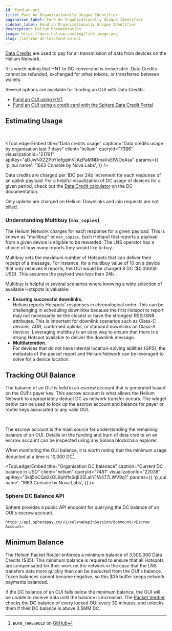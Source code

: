 ```yaml
---
id: fund-an-oui
title: Fund An Organizationally Unique Identifier
pagination_label: Fund An Organizationally Unique Identifier
sidebar_label: Fund an Organizationally Unique Identifier
description: Helium Documentation
image: https://docs.helium.com/img/link-image.png
slug: /iot/run-an-lns/fund-an-oui
---
```



[Data Credits](/tokens/data-credit) are used to pay for all transmission of data from devices on the
Helium Network.

It is worth noting that HNT to DC conversion is irreversible. Data Credits cannot be refunded,
exchanged for other tokens, or transferred between wallets.

Several options are available for funding an OUI with Data Credits:

- [Fund an OUI using HNT](fund-an-oui-using-hnt)
- [Fund an OUI using a credit card with the Sphere Data Credit Portal](/tokens/data-credit-portal)

## Estimating Usage

<OUIUsage />
<br />

<TopLedgerEmbed
  title="Data credits usage"
  caption="Data credits usage by organisation last 7 days"
  client="helium"
  queryId="7386"
  visualizationId="21761"
  apiKey="aDJwNXZZPbYlqfgqInKljAzPaMNDmaVuEIWOxAsa"
  params={{
    'p_oui name': '1663 Console by Nova Labs',
  }}
/>

Data credits are charged per 1DC per 24b increment for each response of an uplink payload. For a
helpful visualization of DC usage of devices for a given period, check out the
[Data Credit calculator](/tokens/data-credit#data-transfer-calculator) on the DC documentation.

Only uplinks are charged on Helium. Downlinks and join requests are not billed.

### Understanding Multibuy (`max_copies`)

The Helium Network charges for each response for a given payload. This is known as "multibuy" or
`max_copies`. Each Hotspot that reports a payload from a given device is eligible to be rewarded.
The LNS operator has a choice of how many reports they would like to buy.

Multibuy sets the maximum number of Hotspots that can deliver their receipt of a message. For
instance, for a multibuy value of 10 on a device that only receives 8 reports, the OUI would be
charged 8 DC ($0.00008 USD). This assumes the payload was less than 24b.

Multibuy is helpful in several scenarios where knowing a wide selection of available Hotspots is
valuable:

- **Ensuring successful downlinks.**  
  Helium reports Hotspots' responses in chronological order. This can be challenging in scheduling
  downlinks because the first Hotspot to report may not necessarily be the closest or have the
  strongest RSSI/SNR attributes. This is important for downlink scenarios such as Class-C devices,
  ADR, confirmed uplinks, or standard downlinks on Class-A devices. Leveraging multibuy is an easy
  way to ensure that there is a strong Hotspot available to deliver the downlink message.
- **Multilateration.**  
  For devices that do not have internal location-solving abilities (GPS), the metadata of the packet
  report and Helium Network can be leveraged to solve for a device location.

## Tracking OUI Balance


The balance of an OUI is held in an escrow account that is generated based on the OUI's payer key.
This escrow account is what allows the Helium Network to appropriately deduct DC as network transfer
occurs. The widget below can be used to look up the escrow account and balance for payer or router
keys associated to any valid OUI.

<div className="screensnippet-wrapper">
  <EscrowOUIWidget />
</div>

<br />

The escrow account is the main source for understanding the remaining balance of an OUI. Details on
the funding and burn of data credits on an escrow account can be inspected using any Solana
blockchain explorer.

When monitoring the OUI balance, it is worth noting that the minimum usage deducted at a time is
10,000 DC[^1].

[^1]:
    `BURN_THRESHOLD` on
    [GitHub](https://github.com/helium/oracles/blob/7c9f5b4e6f8e47be80eaf3c6cb4cc703373246ef/iot_packet_verifier/src/pending_burns.rs#L32)

<TopLedgerEmbed
  title="Organisation DC balanace"
  caption="Current DC balance in USD"
  client="helium"
  queryId="7481"
  visualizationId="22038"
  apiKey="3klj5bCQd2kOL9phffs6qE05LalhTfA477LWV9q1"
  params={{
    'p_oui name': '1663 Console by Nova Labs',
  }}
/>

### Sphere DC Balance API

Sphere provides a public API endpoint for querying the DC balance of an OUI's escrow account.

```
https://api.spherepay.co/v1/solanaDepinSession/dcAmount/<Escrow Account>
```

## Minimum Balance

The Helium Packet Router enforces a minimum balance of 3,500,000 Data Credits ($35). This minimum
balance is required to ensure that all Hotspots are compensated for their work on the network in the
case that the LNS transfers data more quickly than can be deducted from the OUI's balance. Token
balances cannot become negative, so this $35 buffer keeps network payments balanced.

If the DC balance of an OUI falls below the minimum balance, the OUI will be unable to receive data
until the balance is increased. The
[Packet Verifier](/oracles/data-transfer-oracles#packet-verifier-service) checks the DC balance of
every locked OUI every 30 minutes, and unlocks them if their DC balance is above 3.5MM DC.
